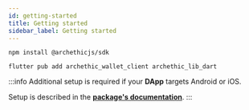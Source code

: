 ```yaml
---
id: getting-started
title: Getting started
sidebar_label: Getting started
---
```


<Tabs groupId="sdk">
<TabItem value="javascript" label="Javascript / Typescript" >

```shell
npm install @archethicjs/sdk
```

</TabItem>
<TabItem value="flutter" label="Flutter">

```shell 
flutter pub add archethic_wallet_client archethic_lib_dart
```

:::info
Additional setup is required if your **DApp** targets Android or iOS.

Setup is described in the **[package's documentation](https://pub.dev/packages/archethic_wallet_client#setup-deeplink)**.
:::

</TabItem>
</Tabs>



